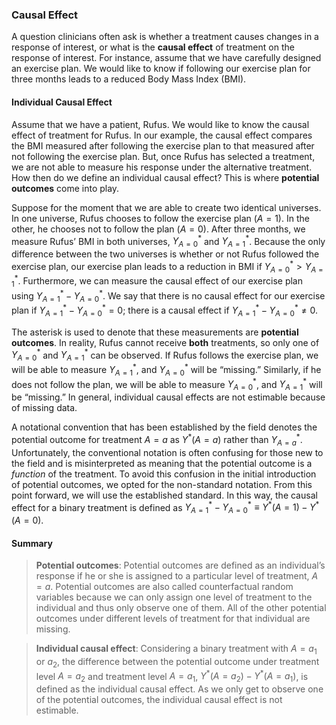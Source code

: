 ### Causal Effect
A question  clinicians often ask is whether a treatment causes changes in a response of interest, or what is the **causal effect** of treatment on the response of interest. For instance, assume that we have carefully designed an exercise plan. We would like to know if following our exercise plan for three months leads to a reduced Body Mass Index (BMI). 

#### Individual Causal Effect


Assume that we have a patient, Rufus. We would like to know the causal effect of treatment for Rufus. In our example, the causal effect compares the BMI measured after following the exercise plan to that measured after not following the exercise plan. But, once Rufus has selected a treatment, we are not able to measure his response under the alternative treatment. How then do we define an individual causal effect? This is where **potential outcomes** come into play.


Suppose for the moment that we are able to create two identical universes. In one universe, Rufus chooses to follow the exercise plan ($A=1$). In the other, he chooses not to follow the plan ($A=0$). After three months, we measure Rufus' BMI in both universes, $Y^{\mbox{*}}_{A=0}$ and $Y^{\mbox{*}}_{A=1}$. Because the only difference between the two universes is whether or not Rufus followed the exercise plan, our exercise plan leads to a reduction in BMI if $Y^{\mbox{*}}_{A=0} > Y^{\mbox{*}}_{A=1}$. Furthermore, we can measure the causal effect of our exercise plan using $Y^{\mbox{*}}_{A=1} - Y^{\mbox{*}}_{A=0}$. We say that there is no causal effect for our exercise plan if $Y^{\mbox{*}}_{A=1} -Y^{\mbox{*}}_{A=0} =0$; there is a causal effect if $Y^{\mbox{*}}_{A=1} - Y^{\mbox{*}}_{A=0} \neq 0$. 


The asterisk is used to denote that these measurements are **potential outcomes**. In reality, Rufus cannot receive **both** treatments, so only one of $Y^{\mbox{*}}_{A=0}$ and $Y^{\mbox{*}}_{A=1}$ can be observed.  If Rufus follows the exercise plan, we will be able to measure $Y^{\mbox{*}}_{A=1}$, and $Y^{\mbox{*}}_{A=0}$ will be "missing." Similarly, if he does not follow the plan, we will be able to measure $Y^{\mbox{*}}_{A=0}$, and $Y^{\mbox{*}}_{A=1}$ will be "missing." In general, individual causal effects are not estimable because of missing data.


A notational convention that has been established by the field denotes the potential outcome for treatment $A=a$ as $Y^{\mbox{*}}(A=a)$ rather than  $Y^{\mbox{*}}_{A=a}$. Unfortunately, the conventional notation is often confusing for those new to the field and is misinterpreted as meaning that the potential outcome is a *function* of the treatment. To avoid this confusion in the initial introduction of potential outcomes, we opted for the non-standard notation. From this point forward, we will use the established standard. In this way, the causal effect for a binary treatment is defined as $Y^{\mbox{*}}_{A=1} - Y^{\mbox{*}}_{A=0} \equiv Y^{\mbox{*}}(A=1) - Y^{\mbox{*}}(A=0)$. 

#### Summary

> **Potential outcomes**:
Potential outcomes are defined as an individual's response if he or she is assigned to a particular level of treatment, $A=a$. Potential outcomes are also called counterfactual random variables because we can only assign one level of treatment to the individual and thus only observe one of them. All of the other potential outcomes under different levels of treatment for that individual are missing.

> **Individual causal effect**: 
Considering a binary treatment with $A=a_1$ or $a_2$, the difference between the potential outcome under treatment level $A=a_2$ and treatment level $A=a_1$, $Y^{\mbox{*}}(A=a_2) - Y^{\mbox{*}}(A=a_1)$, is defined as the individual causal effect. As we only get to observe one of the potential outcomes, the individual causal effect is not estimable.

